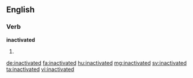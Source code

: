 ==English==

===Verb===
'''inactivated'''

# {{past of|inactivate}}

[[de:inactivated]]
[[fa:inactivated]]
[[hu:inactivated]]
[[mg:inactivated]]
[[sv:inactivated]]
[[ta:inactivated]]
[[vi:inactivated]]